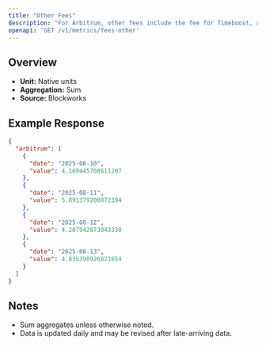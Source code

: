 ```yaml
---
title: "Other Fees"
description: "For Arbitrum, other fees include the fee for Timeboost, an priroty auction for access to transactions with no delay compared to 200ms delay for the chain's sequencer"
openapi: 'GET /v1/metrics/fees-other'
---
```


## Overview

- **Unit:** Native units
- **Aggregation:** Sum
- **Source:** Blockworks



## Example Response

```json
{
  "arbitrum": [
    {
      "date": "2025-08-10",
      "value": 4.169445708611207
    },
    {
      "date": "2025-08-11",
      "value": 5.891379200872394
    },
    {
      "date": "2025-08-12",
      "value": 4.207942873043338
    },
    {
      "date": "2025-08-13",
      "value": 4.835390926821654
    }
  ]
}
```

## Notes
- Sum aggregates unless otherwise noted.
- Data is updated daily and may be revised after late-arriving data.
